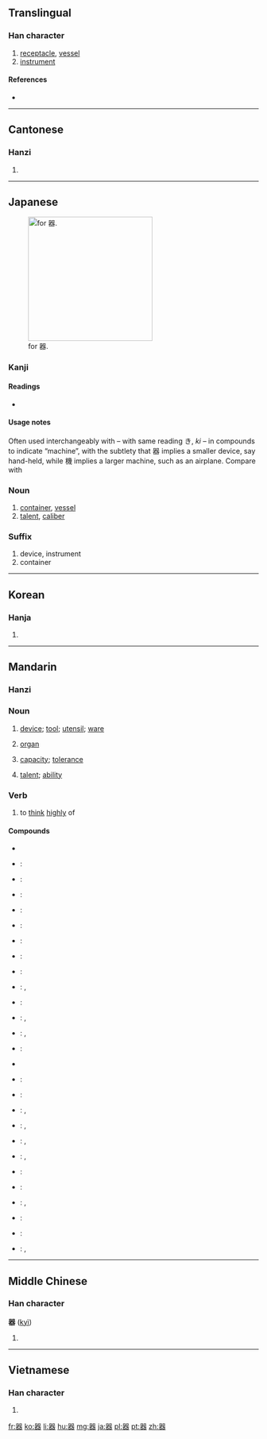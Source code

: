 {{also|噐}}
==Translingual==
{{ja-forms|[[器]]|[[器]]|[[器]]}}
{{stroke order|strokes=16}}

===Han character===
{{Han char|rn=30|rad=口|as=13|sn=16|four=6666<sub>3</sub>|canj=口口戈大口 (RRIKR)|ids=⿳[[吅]][[犬]]吅}}

# [[receptacle]], [[vessel]]
# [[instrument]]

====References====
* {{Han ref|kx=0210.020|dkj=04349|dj=0432.260|hdz=10690.070|uh=5668|ud=22120|bh=BEB9|bd=48825}}

----

==Cantonese==

===Hanzi===
{{yue-hanzi|jyut=|y=hei3}}

# {{defn|lang=yue|sort=口13}}

----

==Japanese==
[[File:RYAKUJI ki.png|thumb|right|250px|{{w|Ryakuji}} for 器.]]

===Kanji===
{{ja-kanji|grade=4|rs=口13}}

====Readings====
* {{ja-readings|on=[[き]] (ki)|kun=[[うつわ]] (utsuwa)}}

====Usage notes====
Often used interchangeably with {{term|機|||tr=[[き]], [[ki]]|lang=ja}} – with same reading き, ''ki'' – in compounds to indicate “machine”, with the subtlety that 器 implies a smaller device, say hand-held, while 機 implies a larger machine, such as an airplane. Compare {{term|食器||tableware|tr=[[しょっき]], [[shokki]]|lang=ja}} with {{term|飛行機||airplane|tr=[[ひこうき]], [[hikōki]]|lang=ja}}

===Noun===
{{ja-noun|k|hira=うつわ|rom=utsuwa}} 

# [[container]], [[vessel]]
# [[talent]], [[caliber]]

===Suffix===
{{ja-pos|k|suffix|hira=き|rom=-ki}}

# device, instrument
# container

----

==Korean==

===Hanja===
{{ko-hanja|hangeul=기|rv=gi|mr=ki}}

# {{defn|lang=ko|sort=口13}}

----

==Mandarin==
{{zh-hanzi|器}}

===Hanzi===
{{cmn-hanzi|pin=[[qì]] ([[qi4]])|wg=ch'i<sup>4</sup>}}

===Noun===
{{cmn-noun|ts|pin=qì|pint=qi4|rs=口13}}

# [[device]]; [[tool]]; [[utensil]]; [[ware]]
#: {{l|cmn|器具|tr=qìjù|sc=Hani}}
# {{medicine|lang=cmn|sc=Hans|sort=qi4}} [[organ]]
#: {{l|cmn|器官|tr=qìguān|sc=Hani}}
# [[capacity]]; [[tolerance]]
#: {{t|cmn|器量|tr=qìliàng|sc=Hani}}
# [[talent]]; [[ability]]
#: {{l|cmn|大器晚成|tr=dàqìwǎnchéng|sc=Hani}}

===Verb===
{{cmn-verb|ts|pin=qì|pint=qi4|rs=口13}}

# {{literary|lang=cmn|sc=Hant|sort=口13}} to [[think]] [[highly]] of
#: {{l|cmn|器重|tr=qìzhòng|sc=Hani}}

====Compounds====
{{der-top}}
* {{qualifier|headwords}}
* {{etyl|zh|-}}: {{t-|cmn|器材|tr=qìcái|sc=Hani}}
* {{etyl|zh|-}}: {{t-|cmn|器官|tr=qìguān|sc=Hani}}
* {{etyl|zh|-}}: {{t|cmn|器件|tr=qìjiàn|sc=Hani}}
* {{etyl|zh|-}}: {{t|cmn|器具|tr=qìjù|sc=Hani}}
* {{etyl|zh|-}}: {{t|cmn|器量|tr=qìliàng|sc=Hani}}
* {{etyl|zh|-}}: {{t-|cmn|器皿|tr=qìmǐn|sc=Hani}}
* {{etyl|zh|-}}: {{t-|cmn|器物|tr=qìwǔ|sc=Hani}}
* {{etyl|zh|-}}: {{t-|cmn|器械|tr=qìxiè|sc=Hani}}
* {{etyl|zh|-}}: {{t|cmn|器械體操|sc=Hani}}, {{t|cmn|器械体操|tr=qìxiè tǐcāo|sc=Hani}}
* {{etyl|zh|-}}: {{t-|cmn|器宇|tr=qìyǔ|sc=Hani}}
* {{etyl|zh|-}}: {{t|cmn|器樂|sc=Hani}}, {{t|cmn|器乐|tr=qìyuè|sc=Hani}}
* {{etyl|zh|-}}: {{t|cmn|器質|sc=Hani}}, {{t|cmn|器质|tr=qìzhì|sc=Hani}}
* {{etyl|zh|-}}: {{t|cmn|器重|tr=qìzhòng|sc=Hani}}
{{der-mid}}
* {{qualifier|tailwords}}
* {{etyl|zh|-}}: {{t-|cmn|瓷器|tr=cíqì|sc=Hani}}
* {{etyl|zh|-}}: {{t-|cmn|磁器|tr=cíqì|sc=Hani}}
* {{etyl|zh|-}}: {{t-|cmn|傳聲器|sc=Hani}}, {{t-|cmn|传声器|tr=chuánshēngqì|sc=Hani}}
* {{etyl|zh|-}}: {{t|cmn|電器|sc=Hani}}, {{t|cmn|电器|tr=diànqì|sc=Hani}}
* {{etyl|zh|-}}: {{t-|cmn|機器|sc=Hani}}, {{t-|cmn|机器|tr=jīqì|sc=Hani}}
* {{etyl|zh|-}}: {{t-|cmn|擴音器|sc=Hani}}, {{t-|cmn|扩音器|tr=kuòyīnqì|sc=Hani}}
* {{etyl|zh|-}}: {{t|cmn|木器|tr=mùqì|sc=Hani}}
* {{etyl|zh|-}}: {{t-|cmn|容器|tr=róngqì|sc=Hani}}
* {{etyl|zh|-}}: {{t|cmn|鐵器|sc=Hani}}, {{t|cmn|铁器|tr=tiěqì|sc=Hani}}
* {{etyl|zh|-}}: {{t-|cmn|微音器|tr=wēiyīnqì|sc=Hani}}
* {{etyl|zh|-}}: {{t-|cmn|武器|tr=wǔqì|sc=Hani}}
* {{etyl|zh|-}}: {{t|cmn|儀器|sc=Hani}}, {{t|cmn|仪器|tr=yíqì|sc=Hani}}
{{der-bottom}}

----

==Middle Chinese==

===Han character===
'''器''' ([[kyì]])<!--asterisk indicates that this is a reconstructed pronunciation-->

# {{defn|lang=zhx-mid|sort=口13}}

----

==Vietnamese==

===Han character===
{{vi-hantu|[[khí]]|rs=口13}}

# {{defn|lang=vi|sort=口13}}

[[fr:器]]
[[ko:器]]
[[li:器]]
[[hu:器]]
[[mg:器]]
[[ja:器]]
[[pl:器]]
[[pt:器]]
[[zh:器]]